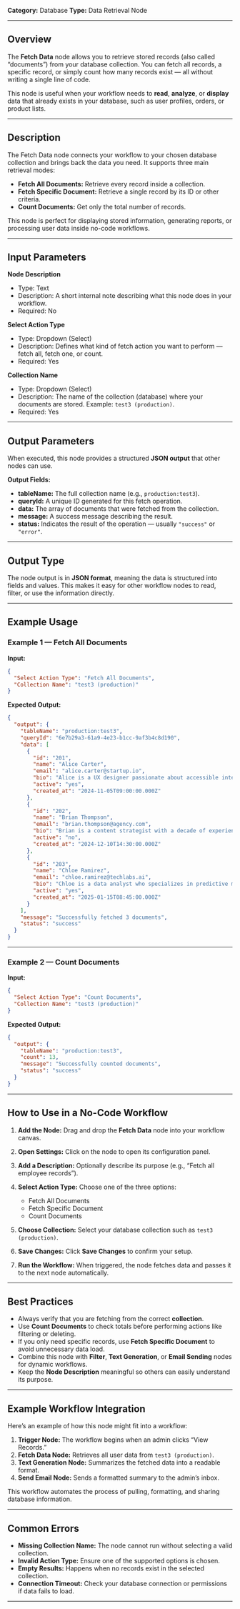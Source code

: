 
**Category:** Database
**Type:** Data Retrieval Node

---

## Overview

The **Fetch Data** node allows you to retrieve stored records (also called “documents”) from your database collection.
You can fetch all records, a specific record, or simply count how many records exist — all without writing a single line of code.

This node is useful when your workflow needs to **read**, **analyze**, or **display** data that already exists in your database, such as user profiles, orders, or product lists.

---

## Description

The Fetch Data node connects your workflow to your chosen database collection and brings back the data you need.
It supports three main retrieval modes:

* **Fetch All Documents:** Retrieve every record inside a collection.
* **Fetch Specific Document:** Retrieve a single record by its ID or other criteria.
* **Count Documents:** Get only the total number of records.

This node is perfect for displaying stored information, generating reports, or processing user data inside no-code workflows.

---

## Input Parameters

**Node Description**

* Type: Text
* Description: A short internal note describing what this node does in your workflow.
* Required: No

**Select Action Type**

* Type: Dropdown (Select)
* Description: Defines what kind of fetch action you want to perform — fetch all, fetch one, or count.
* Required: Yes

**Collection Name**

* Type: Dropdown (Select)
* Description: The name of the collection (database) where your documents are stored. Example: `test3 (production)`.
* Required: Yes

---

## Output Parameters

When executed, this node provides a structured **JSON output** that other nodes can use.

**Output Fields:**

* **tableName:** The full collection name (e.g., `production:test3`).
* **queryId:** A unique ID generated for this fetch operation.
* **data:** The array of documents that were fetched from the collection.
* **message:** A success message describing the result.
* **status:** Indicates the result of the operation — usually `"success"` or `"error"`.

---

## Output Type

The node output is in **JSON format**, meaning the data is structured into fields and values.
This makes it easy for other workflow nodes to read, filter, or use the information directly.

---

## Example Usage

### Example 1 — Fetch All Documents

**Input:**

```json
{
  "Select Action Type": "Fetch All Documents",
  "Collection Name": "test3 (production)"
}
```

**Expected Output:**

```json
{
  "output": {
    "tableName": "production:test3",
    "queryId": "6e7b29a3-61a9-4e23-b1cc-9af3b4c8d190",
    "data": [
      {
        "id": "201",
        "name": "Alice Carter",
        "email": "alice.carter@startup.io",
        "bio": "Alice is a UX designer passionate about accessible interfaces and clean visuals.",
        "active": "yes",
        "created_at": "2024-11-05T09:00:00.000Z"
      },
      {
        "id": "202",
        "name": "Brian Thompson",
        "email": "brian.thompson@agency.com",
        "bio": "Brian is a content strategist with a decade of experience in brand storytelling.",
        "active": "no",
        "created_at": "2024-12-10T14:30:00.000Z"
      },
      {
        "id": "203",
        "name": "Chloe Ramirez",
        "email": "chloe.ramirez@techlabs.ai",
        "bio": "Chloe is a data analyst who specializes in predictive modeling and insights reporting.",
        "active": "yes",
        "created_at": "2025-01-15T08:45:00.000Z"
      }
    ],
    "message": "Successfully fetched 3 documents",
    "status": "success"
  }
}
```

---

### Example 2 — Count Documents

**Input:**

```json
{
  "Select Action Type": "Count Documents",
  "Collection Name": "test3 (production)"
}
```

**Expected Output:**

```json
{
  "output": {
    "tableName": "production:test3",
    "count": 13,
    "message": "Successfully counted documents",
    "status": "success"
  }
}
```

---

## How to Use in a No-Code Workflow

1. **Add the Node:** Drag and drop the **Fetch Data** node into your workflow canvas.
2. **Open Settings:** Click on the node to open its configuration panel.
3. **Add a Description:** Optionally describe its purpose (e.g., “Fetch all employee records”).
4. **Select Action Type:** Choose one of the three options:

   * Fetch All Documents
   * Fetch Specific Document
   * Count Documents
5. **Choose Collection:** Select your database collection such as `test3 (production)`.
6. **Save Changes:** Click **Save Changes** to confirm your setup.
7. **Run the Workflow:** When triggered, the node fetches data and passes it to the next node automatically.

---

## Best Practices

* Always verify that you are fetching from the correct **collection**.
* Use **Count Documents** to check totals before performing actions like filtering or deleting.
* If you only need specific records, use **Fetch Specific Document** to avoid unnecessary data load.
* Combine this node with **Filter**, **Text Generation**, or **Email Sending** nodes for dynamic workflows.
* Keep the **Node Description** meaningful so others can easily understand its purpose.

---

## Example Workflow Integration

Here’s an example of how this node might fit into a workflow:

1. **Trigger Node:** The workflow begins when an admin clicks “View Records.”
2. **Fetch Data Node:** Retrieves all user data from `test3 (production)`.
3. **Text Generation Node:** Summarizes the fetched data into a readable format.
4. **Send Email Node:** Sends a formatted summary to the admin’s inbox.

This workflow automates the process of pulling, formatting, and sharing database information.

---

## Common Errors

* **Missing Collection Name:** The node cannot run without selecting a valid collection.
* **Invalid Action Type:** Ensure one of the supported options is chosen.
* **Empty Results:** Happens when no records exist in the selected collection.
* **Connection Timeout:** Check your database connection or permissions if data fails to load.

---

